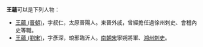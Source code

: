 '''王蘊'''可以是下列人物：

*[[王蘊_(晉朝)|王蘊 (晉朝)]]，字叔仁，太原晉陽人。東晉外戚，曾經擔任過徐州刺史、會稽內史等職。 
*[[王蘊_(劉宋)|王蘊 (劉宋)]]，字彥深，琅邪臨沂人。[[南朝宋|南朝宋]]寧朔將軍、[[湘州|湘州]][[刺史|刺史]]。

{{disambig|cat=二字王姓人名消歧义}}